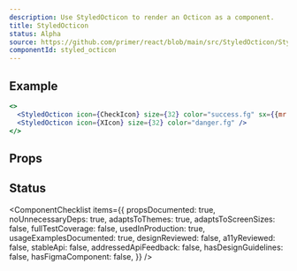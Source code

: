 ```yaml
---
description: Use StyledOcticon to render an Octicon as a component.
title: StyledOcticon
status: Alpha
source: https://github.com/primer/react/blob/main/src/StyledOcticon/StyledOcticon.tsx
componentId: styled_octicon
---
```



## Example

```jsx live
<>
  <StyledOcticon icon={CheckIcon} size={32} color="success.fg" sx={{mr: 2}} />
  <StyledOcticon icon={XIcon} size={32} color="danger.fg" />
</>
```

## Props

<ComponentProps data={data} />

## Status

<ComponentChecklist
  items={{
    propsDocumented: true,
    noUnnecessaryDeps: true,
    adaptsToThemes: true,
    adaptsToScreenSizes: false,
    fullTestCoverage: false,
    usedInProduction: true,
    usageExamplesDocumented: true,
    designReviewed: false,
    a11yReviewed: false,
    stableApi: false,
    addressedApiFeedback: false,
    hasDesignGuidelines: false,
    hasFigmaComponent: false,
  }}
/>
